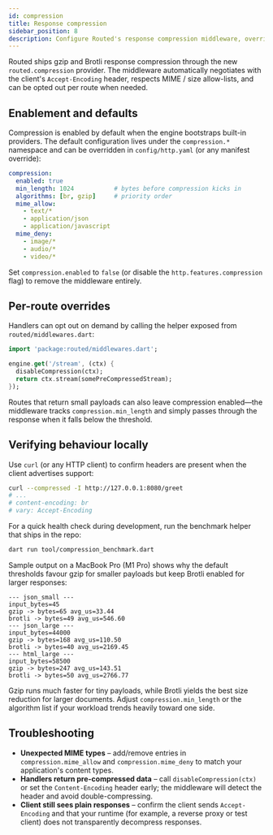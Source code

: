 ```yaml
---
id: compression
title: Response compression
sidebar_position: 8
description: Configure Routed's response compression middleware, override defaults, and validate behaviour.
---
```


Routed  ships gzip and Brotli response compression through the new
`routed.compression` provider. The middleware automatically negotiates with the
client's `Accept-Encoding` header, respects MIME / size allow-lists, and can be
opted out per route when needed.

## Enablement and defaults

Compression is enabled by default when the engine bootstraps built-in
providers. The default configuration lives under the `compression.*` namespace
and can be overridden in `config/http.yaml` (or any manifest override):

```yaml title="config/http.yaml"
compression:
  enabled: true
  min_length: 1024           # bytes before compression kicks in
  algorithms: [br, gzip]     # priority order
  mime_allow:
    - text/*
    - application/json
    - application/javascript
  mime_deny:
    - image/*
    - audio/*
    - video/*
```

Set `compression.enabled` to `false` (or disable the `http.features.compression`
flag) to remove the middleware entirely.

## Per-route overrides

Handlers can opt out on demand by calling the helper exposed from
`routed/middlewares.dart`:

```dart title="Disable compression for a specific route"
import 'package:routed/middlewares.dart';

engine.get('/stream', (ctx) {
  disableCompression(ctx);
  return ctx.stream(somePreCompressedStream);
});
```

Routes that return small payloads can also leave compression enabled—the
middleware tracks `compression.min_length` and simply passes through the response
when it falls below the threshold.

## Verifying behaviour locally

Use `curl` (or any HTTP client) to confirm headers are present when the client
advertises support:

```bash
curl --compressed -I http://127.0.0.1:8080/greet
# ...
# content-encoding: br
# vary: Accept-Encoding
```

For a quick health check during development, run the benchmark helper that ships
in the repo:

```bash
dart run tool/compression_benchmark.dart
```

Sample output on a MacBook Pro (M1 Pro) shows why the default thresholds favour
gzip for smaller payloads but keep Brotli enabled for larger responses:

```
--- json_small ---
input_bytes=45
gzip -> bytes=65 avg_us=33.44
brotli -> bytes=49 avg_us=546.60
--- json_large ---
input_bytes=44000
gzip -> bytes=168 avg_us=110.50
brotli -> bytes=40 avg_us=2169.45
--- html_large ---
input_bytes=58500
gzip -> bytes=247 avg_us=143.51
brotli -> bytes=50 avg_us=2766.77
```

Gzip runs much faster for tiny payloads, while Brotli yields the best size
reduction for larger documents. Adjust `compression.min_length` or the algorithm
list if your workload trends heavily toward one side.

## Troubleshooting

- **Unexpected MIME types** – add/remove entries in `compression.mime_allow`
and `compression.mime_deny` to match your application's content types.
- **Handlers return pre-compressed data** – call `disableCompression(ctx)` or
set the `Content-Encoding` header early; the middleware will detect the header
and avoid double-compressing.
- **Client still sees plain responses** – confirm the client sends
`Accept-Encoding` and that your runtime (for example, a reverse proxy or test
client) does not transparently decompress responses.
